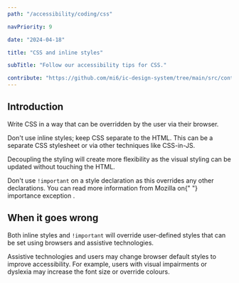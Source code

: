 ```yaml
---
path: "/accessibility/coding/css"

navPriority: 9

date: "2024-04-18"

title: "CSS and inline styles"

subTitle: "Follow our accessibility tips for CSS."

contribute: "https://github.com/mi6/ic-design-system/tree/main/src/content/structured/accessibility/coding/css.mdx"
---
```


## Introduction

Write CSS in a way that can be overridden by the user via their browser.

Don't use inline styles; keep CSS separate to the HTML. This can be a separate CSS stylesheet or via other techniques like CSS-in-JS.

Decoupling the styling will create more flexibility as the visual styling can be updated without touching the HTML.

<p>
  Don't use <code className="language-text">!important</code> on a style
  declaration as this overrides any other declarations. You can read more
  information from Mozilla on{" "}
  <ic-link
    target="_blank"
    href="https://developer.mozilla.org/en-US/docs/Web/CSS/Specificity#The_!important_exception"
    rel="noreferrer noopener nofollow"
  >
    importance exception
  </ic-link>
  .
</p>

## When it goes wrong

Both inline styles and `!important` will override user-defined styles that can be set using browsers and assistive technologies.

Assistive technologies and users may change browser default styles to improve accessibility. For example, users with visual impairments or dyslexia may increase the font size or override colours.
